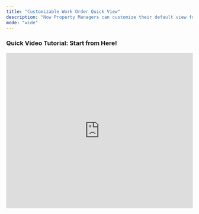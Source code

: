```yaml
---
title: "Customizable Work Order Quick View"
description: "Now Property Managers can customize their default view for the work order detail page. By choosing which most relevant information to show and how they want to see it in order."
mode: "wide"
---
```


### <Icon icon="camera-movie" iconType="sharp-duotone-solid" size={25} /> **Quick** **Video Tutorial: Start from Here\!**

<iframe width="100%" height="420" src="https://www.youtube.com/embed/Os89l4mVkYQ" title="How to Configure Your Quick View" frameborder="0" allow="accelerometer; autoplay; clipboard-write; encrypted-media; gyroscope; picture-in-picture; web-share" referrerpolicy="strict-origin-when-cross-origin" allowfullscreen />

From your Latchel portal open any **work order** to configure the quick view.

<Frame>
  ![](/images/rtaImage-724.jpg)
</Frame>

In the work order, you will notice the **Quick View** tab on the left side of the page. Where the page is initially empty and can be customized based on the information or workflow.

<Frame>
  ![](/images/rtaImage-725.jpg)
</Frame>

To personalize your Quick View, click the **Configure** button in the center of the page.

<Frame>
  ![](/images/rtaImage-726.jpg)
</Frame>

Now in the configuration window, you will see the list of work order details that are initially turned off. Then click the **Eye icon** next to the work order detail that you want to add to your quick view.

<Frame>
  ![](/images/rtaImage-727.jpg)
</Frame>

You can also adjust the order of the details, by clicking and holding the **Handlebars icon** of the corresponding detail, then drag and drop it into your preferred place and sequence.

<Frame>
  ![](/images/rtaImage-728.jpg)
</Frame>

<Check>
  All the changes that you make in the configure view are automatically updated and the configuration you make will be applied to all of your work orders.
</Check>

If you need to change your **Quick View tab**, just open a work order and click the **Configure** button on the top right corner of the page.

<Frame>
  ![](/images/rtaImage-729.jpg)
</Frame>

And that's how easy you can customize your work order quick view\!